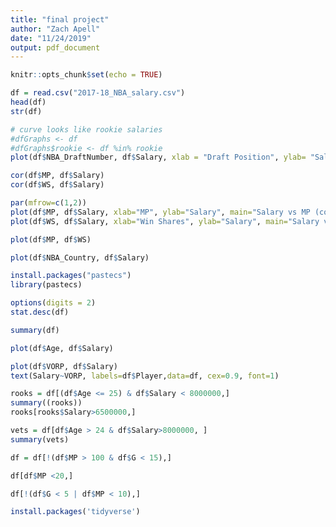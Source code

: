 ```yaml
---
title: "final project"
author: "Zach Apell"
date: "11/24/2019"
output: pdf_document
---
```


```r
knitr::opts_chunk$set(echo = TRUE)
```

```r
df = read.csv("2017-18_NBA_salary.csv")
head(df)
str(df)
```

```r
# curve looks like rookie salaries
#dfGraphs <- df
#dfGraphs$rookie <- df %in% rookie
plot(df$NBA_DraftNumber, df$Salary, xlab = "Draft Position", ylab= "Salary ($)", main="Salary by draft position")
```
```r
cor(df$MP, df$Salary)
cor(df$WS, df$Salary)
```

```r
par(mfrow=c(1,2))
plot(df$MP, df$Salary, xlab="MP", ylab="Salary", main="Salary vs MP (corr = .51)")
plot(df$WS, df$Salary, xlab="Win Shares", ylab="Salary", main="Salary vs WS (corr=.59)")
```

```r
plot(df$MP, df$WS)
```

```r
plot(df$NBA_Country, df$Salary)
```

```r
install.packages("pastecs")
library(pastecs)
```

```r
options(digits = 2)
stat.desc(df)
```

```r
summary(df)
```

```r
plot(df$Age, df$Salary)

```
```r
plot(df$VORP, df$Salary)
text(Salary~VORP, labels=df$Player,data=df, cex=0.9, font=1)
```

```r
rooks = df[(df$Age <= 25) & df$Salary < 8000000,]
summary((rooks))
rooks[rooks$Salary>6500000,]
```
```r
vets = df[df$Age > 24 & df$Salary>8000000, ]
summary(vets)
```
```r
df = df[!(df$MP > 100 & df$G < 15),]
```

```r
df[df$MP <20,]
```
```r
df[!(df$G < 5 | df$MP < 10),]
```

```r
install.packages('tidyverse')
```

